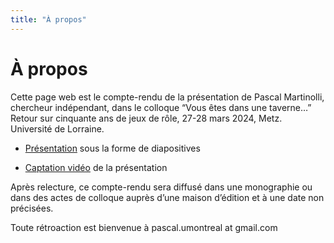 ```yaml
---
title: "À propos"
---
```


# À propos

Cette page web est le compte-rendu de la présentation de Pascal Martinolli, chercheur indépendant, dans le colloque “Vous êtes dans une taverne…” Retour sur cinquante ans de jeux de rôle, 27-28 mars 2024, Metz. Université de Lorraine.

-   [Présentation](https://hal.science/hal-04575274) sous la forme de diapositives

-   [Captation vidéo](https://ultv.univ-lorraine.fr/video/17578-50-ans-de-jeux-de-role-10-evolution-et-analyse-de-la-recherche-academique-sur-le-jeu-de-role-sur-table/) de la présentation

Après relecture, ce compte-rendu sera diffusé dans une monographie ou dans des actes de colloque auprès d'une maison d'édition et à une date non précisées.

Toute rétroaction est bienvenue à pascal.umontreal at gmail.com
